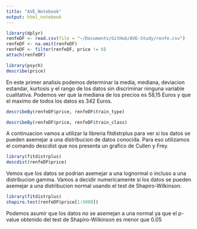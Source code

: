```yaml
---
title: "AVE_Notebook"
output: html_notebook
---
```


```r
library(dplyr)
renfeDF <- read.csv(file = "~/Documents/GitHub/AVE-Study/renfe.csv")
renfeDF <- na.omit(renfeDF) 
renfeDF <- filter(renfeDF, price != 0)
attach(renfeDF)
```

```r
library(psych)
describe(price)
```

En este primer analisis podemos determinar la media, mediana, deviacion estandar, kurtosis y el rango de los datos sin discriminar ninguna variable cualitativa. Podemos ver que la mediana de los precios es 58,15 Euros y que el maximo de todos los datos es 342 Euros.

```r
describeBy(renfeDF$price, renfeDF$train_type)
```


```r
describeBy(renfeDF$price, renfeDF$train_class)
```

A continuacion vamos a utilizar la libreria fitdistrplus para ver si los datos se pueden asemejar a una distribucion de datos conocida. Para eso utilizamos el comando descdist que nos presenta un grafico de Cullen y Frey.

```r
library(fitdistrplus)
descdist(renfeDF$price)
```

Vemos que los datos se podrian asemejar a una lognormal o incluso a una distribucion gamma. Vamos a decidir numericamente si los datos se pueden asemejar a una distribucion normal usando el test de Shapiro-Wilkinson.

```r
library(fitdistrplus)
shapiro.test(renfeDF$price[1:5000])
```
Podemos asumir que los datos no se asemejan a una normal ya que el p-value obtenido del test de Shapiro-Wilkinson es menor que 0.05


